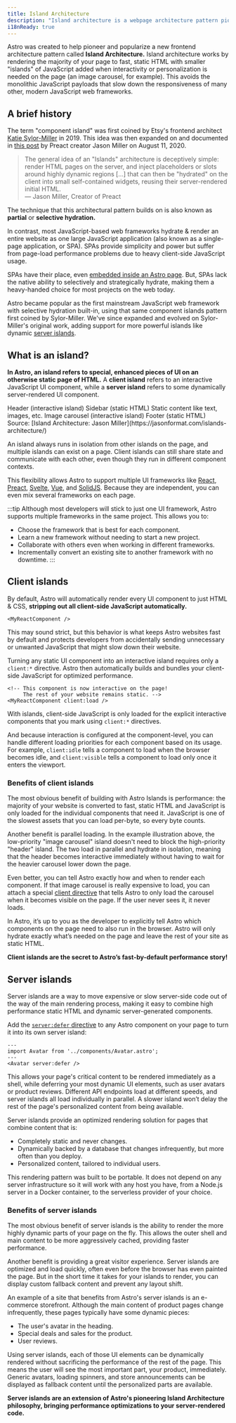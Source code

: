 ```yaml
---
title: Island Architecture
description: "Island architecture is a webpage architecture pattern pioneered by Astro, optimized for performance. Island architecture was first coined by Etsy's frontend architect Katie Sylor-Miller in 2019, and expanded on by Preact creator Jason Miller."
i18nReady: true
---
```



Astro was created to help pioneer and popularize a new frontend architecture pattern called **Island Architecture.** Island architecture works by rendering the majority of your page to fast, static HTML with smaller "islands" of JavaScript added when interactivity or personalization is needed on the page (an image carousel, for example). This avoids the monolithic JavaScript payloads that slow down the responsiveness of many other, modern JavaScript web frameworks.

## A brief history

The term "component island" was first coined by Etsy's frontend architect [Katie Sylor-Miller](https://twitter.com/ksylor) in 2019. This idea was then expanded on and documented in [this post](https://jasonformat.com/islands-architecture/) by Preact creator Jason Miller on August 11, 2020.

> The general idea of an "Islands" architecture is deceptively simple: render HTML pages on the server, and inject placeholders or slots around highly dynamic regions [...] that can then be "hydrated" on the client into small self-contained widgets, reusing their server-rendered initial HTML.  
> — Jason Miller, Creator of Preact

The technique that this architectural pattern builds on is also known as **partial** or **selective hydration.**

In contrast, most JavaScript-based web frameworks hydrate & render an entire website as one large JavaScript application (also known as a single-page application, or SPA). SPAs provide simplicity and power but suffer from page-load performance problems due to heavy client-side JavaScript usage.

SPAs have their place, even [embedded inside an Astro page](/en/guides/migrate-to-astro/from-create-react-app/). But, SPAs lack the native ability to selectively and strategically hydrate, making them a heavy-handed choice for most projects on the web today.

Astro became popular as the first mainstream JavaScript web framework with selective hydration built-in, using that same component islands pattern first coined by Sylor-Miller. We've since expanded and evolved on Sylor-Miller's original work, adding support for more powerful islands like dynamic [server islands](#server-islands).

## What is an island?

**In Astro, an island refers to special, enhanced pieces of UI on an otherwise static page of HTML.** A **client island** refers to an interactive JavaScript UI component, while a **server island** refers to some dynamically server-rendered UI component.

<IslandsDiagram>
  <Fragment slot="headerApp">Header (interactive island)</Fragment>
  <Fragment slot="sidebarApp">Sidebar (static HTML)</Fragment>
  <Fragment slot="main">
    Static content like text, images, etc.
  </Fragment>
  <Fragment slot="carouselApp">Image carousel (interactive island)</Fragment>
  <Fragment slot="footer">Footer (static HTML)</Fragment>
  <Fragment slot="source">Source: [Island Architecture: Jason Miller](https://jasonformat.com/islands-architecture/)</Fragment>
</IslandsDiagram>

An island always runs in isolation from other islands on the page, and multiple islands can exist on a page. Client islands can still share state and communicate with each other, even though they run in different component contexts.

This flexibility allows Astro to support multiple UI frameworks like [React](https://react.dev/), [Preact](https://preactjs.com/), [Svelte](https://svelte.dev/), [Vue](https://vuejs.org/), and [SolidJS](https://www.solidjs.com/). Because they are independent, you can even mix several frameworks on each page.

:::tip
Although most developers will stick to just one UI framework, Astro supports multiple frameworks in the same project. This allows you to:

- Choose the framework that is best for each component.
- Learn a new framework without needing to start a new project.
- Collaborate with others even when working in different frameworks.
- Incrementally convert an existing site to another framework with no downtime.
:::

## Client islands

By default, Astro will automatically render every UI component to just HTML & CSS, **stripping out all client-side JavaScript automatically.** 


```astro title="src/pages/index.astro"
<MyReactComponent />
```

This may sound strict, but this behavior is what keeps Astro websites fast by default and protects developers from accidentally sending unnecessary or unwanted JavaScript that might slow down their website.

Turning any static UI component into an interactive island requires only a `client:*` directive. Astro then automatically builds and bundles your client-side JavaScript for optimized performance.

```astro title="src/pages/index.astro" ins="client:load"
<!-- This component is now interactive on the page! 
     The rest of your website remains static. -->
<MyReactComponent client:load />
```

With islands, client-side JavaScript is only loaded for the explicit interactive components that you mark using `client:*` directives.

And because interaction is configured at the component-level, you can handle different loading priorities for each component based on its usage. For example, `client:idle` tells a component to load when the browser becomes idle, and `client:visible` tells a component to load only once it enters the viewport.

### Benefits of client islands

The most obvious benefit of building with Astro Islands is performance: the majority of your website is converted to fast, static HTML and JavaScript is only loaded for the individual components that need it. JavaScript is one of the slowest assets that you can load per-byte, so every byte counts.

Another benefit is parallel loading. In the example illustration above, the low-priority "image carousel" island doesn't need to block the high-priority "header" island. The two load in parallel and hydrate in isolation, meaning that the header becomes interactive immediately without having to wait for the heavier carousel lower down the page.

Even better, you can tell Astro exactly how and when to render each component. If that image carousel is really expensive to load, you can attach a special [client directive](/en/reference/directives-reference/#client-directives) that tells Astro to only load the carousel when it becomes visible on the page. If the user never sees it, it never loads.

In Astro, it’s up to you as the developer to explicitly tell Astro which components on the page need to also run in the browser. Astro will only hydrate exactly what’s needed on the page and leave the rest of your site as static HTML. 

**Client islands are the secret to Astro’s fast-by-default performance story!**

## Server islands

Server islands are a way to move expensive or slow server-side code out of the way of the main rendering process, making it easy to combine high performance static HTML and dynamic server-generated components.

Add the [`server:defer` directive](/en/reference/directives-reference/#server-directives) to any Astro component on your page to turn it into its own server island:

```astro title="src/pages/index.astro" "server:defer"
---
import Avatar from '../components/Avatar.astro';
---
<Avatar server:defer />
```

This allows your page's critical content to be rendered immediately as a shell, while deferring your most dynamic UI elements, such as user avatars or product reviews. Different API endpoints load at different speeds, and server islands all load individually in parallel. A slower island won’t delay the rest of the page's personalized content from being available.

Server islands provide an optimized rendering solution for pages that combine content that is:

- Completely static and never changes.
- Dynamically backed by a database that changes infrequently, but more often than you deploy.
- Personalized content, tailored to individual users.

This rendering pattern was built to be portable. It does not depend on any server infrastructure so it will work with any host you have, from a Node.js server in a Docker container, to the serverless provider of your choice.

### Benefits of server islands

The most obvious benefit of server islands is the ability to render the more highly dynamic parts of your page on the fly. This allows the outer shell and main content to be more aggressively cached, providing faster performance.

Another benefit is providing a great visitor experience. Server islands are optimized and load quickly, often even before the browser has even painted the page. But in the short time it takes for your islands to render, you can display custom fallback content and prevent any layout shift.

An example of a site that benefits from Astro's server islands is an e-commerce storefront. Although the main content of product pages change infrequently, these pages typically have some dynamic pieces:

- The user's avatar in the heading.
- Special deals and sales for the product.
- User reviews.

Using server islands, each of those UI elements can be dynamically rendered without sacrificing the performance of the rest of the page. This means the user will see the most important part, your product, immediately. Generic avatars, loading spinners, and store announcements can be displayed as fallback content until the personalized parts are available.

**Server islands are an extension of Astro's pioneering Island Architecture philosophy, bringing performance optimizations to your server-rendered code.**